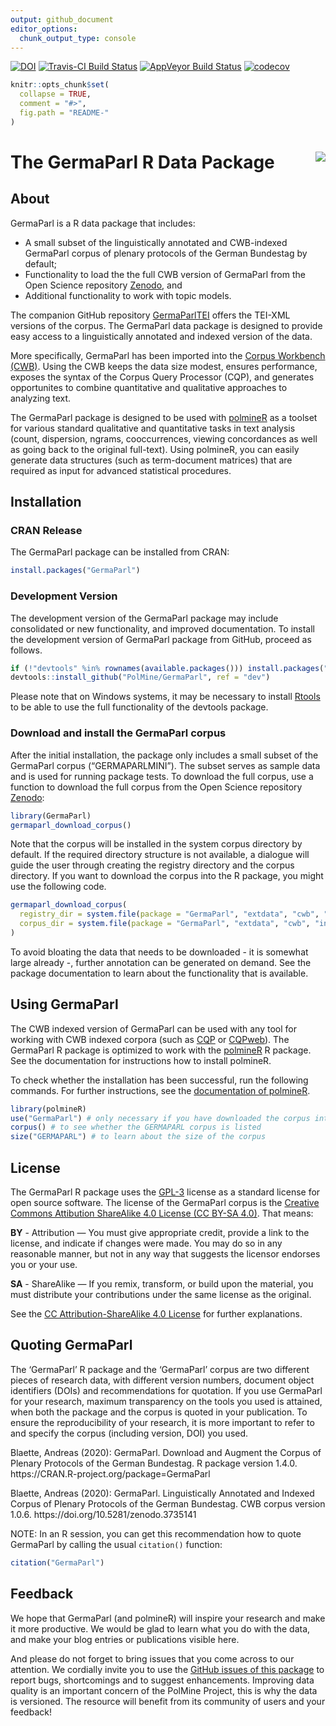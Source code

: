 ```yaml
---
output: github_document
editor_options: 
  chunk_output_type: console
---
```


<!-- README.md is generated from README.Rmd. Please edit that file -->

[![DOI](https://zenodo.org/badge/141028057.svg)](https://zenodo.org/badge/latestdoi/141028057)
[![Travis-CI Build Status](https://travis-ci.org/PolMine/GermaParl.svg?branch=dev)](https://travis-ci.org/PolMine/GermaParl)
[![AppVeyor Build Status](https://ci.appveyor.com/api/projects/status/github/PolMine/GermaParl?branch=dev&svg=true)](https://ci.appveyor.com/project/PolMine/germaparl)
[![codecov](https://codecov.io/gh/PolMine/GermaParl/branch/dev/graph/badge.svg)](https://codecov.io/gh/PolMine/GermaParl/branch/dev)


```r
knitr::opts_chunk$set(
  collapse = TRUE,
  comment = "#>",
  fig.path = "README-"
)
```

# The GermaParl R Data Package <img src="https://raw.githubusercontent.com/PolMine/GermaParl/master/inst/sticker/hexsticker.png" align="right" />

## About

GermaParl is a R data package that includes: 

  * A small subset of the linguistically annotated and CWB-indexed GermaParl corpus of plenary protocols of the German Bundestag by default;
  * Functionality to load the the full CWB version of GermaParl from the Open Science repository [Zenodo](https://zenodo.org/), and
  * Additional functionality to work with topic models.

The companion GitHub repository [GermaParlTEI](https://github.com/PolMine/GermaParlTEI) offers the TEI-XML versions of the corpus. The GermaParl data package is designed to provide easy access to a linguistically annotated and indexed version of the data. 

More specifically, GermaParl has been imported into the [Corpus Workbench (CWB)](http://cwb.sourceforge.net/). Using the CWB keeps the data size modest, ensures performance, exposes the syntax of the Corpus Query Processor (CQP), and generates opportunites to combine quantitative and qualitative approaches to analyzing text.

The GermaParl package is designed to be used with [polmineR](https://cran.r-project.org/package=polmineR) as a toolset for various standard qualitative and quantitative tasks in text analysis (count, dispersion, ngrams, cooccurrences, viewing concordances as well as going back to the original full-text). Using polmineR, you can easily generate data structures (such as term-document matrices) that are required as input for advanced statistical procedures. 


## Installation

### CRAN Release

The GermaParl package can be installed from CRAN:

```r
install.packages("GermaParl")
```


### Development Version

The development version of the GermaParl package may include consolidated or new functionality, and improved documentation. To install the development version of GermaParl package from GitHub, proceed as follows.

```r
if (!"devtools" %in% rownames(available.packages())) install.packages("devtools")
devtools::install_github("PolMine/GermaParl", ref = "dev")
```

Please note that on Windows systems, it may be necessary to install [Rtools](https://cran.r-project.org/bin/windows/Rtools/) to be able to use the full functionality of the devtools package.


### Download and install the GermaParl corpus

After the initial installation, the package only includes a small subset of the GermaParl corpus ("GERMAPARLMINI"). The subset serves as sample data and is used for running package tests. To download the full corpus, use a function to download the full corpus from the Open Science repository [Zenodo](https://about.zenodo.org/):

```r
library(GermaParl)
germaparl_download_corpus()
```

Note that the corpus will be installed in the system corpus directory by default. If the required
directory structure is not available, a dialogue will guide the user through creating the registry
directory and the corpus directory. If you want to download the corpus into the R package, you 
might use the following code.

```r
germaparl_download_corpus(
  registry_dir = system.file(package = "GermaParl", "extdata", "cwb", "registry"),
  corpus_dir = system.file(package = "GermaParl", "extdata", "cwb", "indexed_corpora")
)
```

To avoid bloating the data that needs to be downloaded - it is somewhat large already -, further annotation can be generated on demand. See the package documentation to learn about the functionality that is available.


## Using GermaParl

The CWB indexed version of GermaParl can be used with any tool for working with CWB indexed corpora (such as [CQP](http://cwb.sourceforge.net/) or [CQPweb](http://cwb.sourceforge.net/cqpweb.php)). The GermaParl R package is optimized to work with the [polmineR](https://github.com/PolMine/polmineR) R package. See the documentation for instructions how to install polmineR.

To check whether the installation has been successful, run the following commands. For further instructions, see the [documentation of polmineR](https://polmine.github.io/polmineR/).

```r
library(polmineR)
use("GermaParl") # only necessary if you have downloaded the corpus into GermaParl package
corpus() # to see whether the GERMAPARL corpus is listed
size("GERMAPARL") # to learn about the size of the corpus
```


## License

The GermaParl R package uses the [GPL-3](https://www.gnu.org/licenses/gpl-3.0.en.html) license as a standard 
license for open source software. The license of the GermaParl corpus is the [Creative Commons Attibution ShareAlike 4.0 License (CC BY-SA 4.0)](https://creativecommons.org/licenses/by-sa/4.0/). That means:

__BY__ - Attribution — You must give appropriate credit, provide a link to the license, and indicate if changes were made. You may do so in any reasonable manner, but not in any way that suggests the licensor endorses you or your use.

__SA__ - ShareAlike — If you remix, transform, or build upon the material, you must distribute your contributions under the same license as the original.

See the [CC Attribution-ShareAlike 4.0 License](https://creativecommons.org/licenses/by-sa/4.0/) for further explanations.


## Quoting GermaParl

The 'GermaParl' R package and the 'GermaParl' corpus are two different pieces of research data,
with different version numbers, document object identifiers (DOIs) and recommendations for quotation.
If you use GermaParl for your research, maximum transparency on the tools you used is attained,
when both the package and the corpus is quoted in your publication. To ensure the reproducibility
of your research, it is more important to refer to and specify the corpus (including version, DOI)
you used.

Blaette, Andreas (2020): GermaParl. Download and Augment the Corpus of Plenary Protocols of the German Bundestag. R package version 1.4.0. https://CRAN.R-project.org/package=GermaParl

Blaette, Andreas (2020): GermaParl. Linguistically Annotated and Indexed Corpus of Plenary Protocols of the German Bundestag. CWB corpus version 1.0.6. https://doi.org/10.5281/zenodo.3735141

NOTE: In an R session, you can get this recommendation how to quote GermaParl by calling the usual `citation()` function:

```r
citation("GermaParl")
```


## Feedback

We hope that GermaParl (and polmineR) will inspire your research and make it more productive. We would be glad to learn what you do with the data, and make your blog entries or publications visible here.

And please do not forget to bring issues that you come across to our attention. We cordially invite you to use the [GitHub issues of this package](https://github.com/PolMine/GermaParl/issues) to report bugs, shortcomings and to suggest enhancements. Improving data quality is an important concern of the PolMine Project, this is why the data is versioned. The resource will benefit from its community of users and your feedback!
